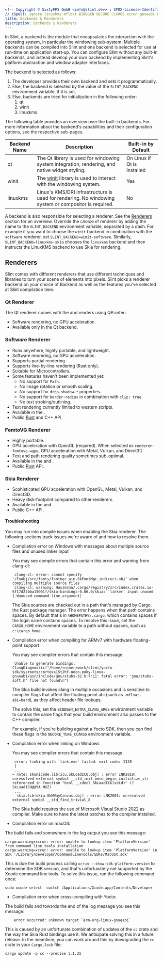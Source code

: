 ```yaml
---
<!-- Copyright © SixtyFPS GmbH <info@slint.dev> ; SPDX-License-Identifier: MIT -->
// cSpell: ignore linuxkms mfloat BINDGEN OECORE CCARGS xcrun gnueabi Foobj fontmgr Wunused cortexa skunicode cdecl
title: Backends & Renderers
description: Backends & Renderers
---
```




In Slint, a backend is the module that encapsulates the interaction with the operating system,
in particular the windowing sub-system. Multiple backends can be compiled into Slint and one
backend is selected for use at run-time on application start-up. You can configure Slint without
any built-in backends, and instead develop your own backend by implementing Slint's platform
abstraction and window adapter interfaces.

The backend is selected as follows:

1. The developer provides their own backend and sets it programmatically.
2. Else, the backend is selected by the value of the `SLINT_BACKEND` environment variable, if it is set.
3. Else, backends are tried for initialization in the following order:
   1. qt
   2. winit
   3. linuxkms

The following table provides an overview over the built-in backends. For more information about the backend's
capabilities and their configuration options, see the respective sub-pages.

| Backend Name | Description                                                                                             | Built-in by Default         |
|--------------|---------------------------------------------------------------------------------------------------------|-----------------------------|
| qt           | The Qt library is used for windowing system integration, rendering, and native widget styling.          | On Linux if Qt is installed |
| winit        | The [winit](https://docs.rs/winit/latest/winit/) library is used to interact with the windowing system. | Yes                         |
| linuxkms     | Linux's KMS/DRI infrastructure is used for rendering. No windowing system or compositor is required.    | No                          |

A backend is also responsible for selecting a renderer. See the [Renderers](#renderers) section
for an overview. Override the choice of renderer by adding the name to the `SLINT_BACKEND` environment variable, separated by a dash.
For example if you want to choose the `winit` backend in combination with the `software` renderer, set `SLINT_BACKEND=winit-software`.
Similarly, `SLINT_BACKEND=linuxkms-skia` chooses the `linuxkms` backend and then instructs the LinuxKMS backend to use Skia for rendering.



## Renderers

Slint comes with different renderers that use different techniques and libraries to turn
your scene of elements into pixels. Slint picks a renderer backend on your choice of Backend
as well as the features you've selected at Slint compilation time.


### Qt Renderer

The Qt renderer comes with the <Link type="QtBackend" label="Qt backend" /> and renders using QPainter:

 - Software rendering, no GPU acceleration.
 - Available only in the Qt backend.

### Software Renderer

- Runs anywhere, highly portable, and lightweight.
- Software rendering, no GPU acceleration.
- Supports partial rendering.
- Supports line-by-line rendering (Rust only).
- Suitable for Microcontrollers.
- Some features haven't been implemented yet:
  * No support for `Path`.
  * No image rotation or smooth scaling.
  * No support for `drop-shadow-*` properties.
  * No support for `border-radius` in combination with `clip: true`.
  * No text stroking/outlining.
- Text rendering currently limited to western scripts.
- Available in the <Link type="WinitBackend" label="Winit backend" />.
- Public [Rust](slint-rust:platform/software_renderer/) and <LangRefLink lang="cpp" relpath="api/classslint_1_1platform_1_1SoftwareRenderer">C++</LangRefLink> API.

### FemtoVG Renderer

 - Highly portable.
 - GPU acceleration with OpenGL (required). When selected as `renderer-femtovg-wgpu`, GPU acceleration with Metal, Vulkan, and Direct3D.
 - Text and path rendering quality sometimes sub-optimal.
 - Available in the <Link type="WinitBackend" label="Winit backend" /> and <Link type="LinuxkmsBackend" label="LinuxKMS backend" />.
 - Public [Rust](slint-rust:platform/femtovg_renderer/) API.

### Skia Renderer

 - Sophisticated GPU acceleration with OpenGL, Metal, Vulkan, and Direct3D.
 - Heavy disk-footprint compared to other renderers.
 - Available in the <Link type="WinitBackend" label="Winit backend" /> and <Link type="LinuxkmsBackend" label="LinuxKMS backend" />.
 - Public <LangRefLink lang="cpp" relpath="api/classslint_1_1platform_1_1SkiaRenderer">C++</LangRefLink> API.

#### Troubleshooting

You may run into compile issues when enabling the Skia renderer. The following sections track
issues we're aware of and how to resolve them.

* Compilation error on Windows with messages about multiple source files and unused linker input

  You may see compile errors that contain this error and warning from clang-cl:
  ```
   clang-cl: error: cannot specify '/Foobj/src/fonts/fontmgr_win.SkFontMgr_indirect.obj' when compiling multiple source files
   clang-cl: warning: Hausmann/.cargo/registry/src/index.crates.io-6f17d22bba15001f/skia-bindings-0.66.0/skia: 'linker' input unused [-Wunused-command-line-argument]
  ```

  The Skia sources are checked out in a path that's managed by Cargo, the Rust package manager.
  The error happens when that path contains spaces. By default that's in `%HOMEPATH%\.cargo`,
  which contains spaces if the login name contains spaces. To resolve this issue, set the `CARGO_HOME`
  environment variable to a path without spaces, such as `c:\cargo_home`.

* Compilation error when compiling for ARMv7 with hardware floating-point support

  You may see compiler errors that contain this message:

  ```
   Unable to generate bindings: ClangDiagnostic("/home/runner/work/slint/yocto-sdk/sysroots/cortexa15t2hf-neon-poky-linux-gnueabi/usr/include/gnu/stubs-32.h:7:11: fatal error: 'gnu/stubs-soft.h' file not found\n")
  ```

  The Skia build invokes clang in multiple occasions and is sensitive to compiler flags
  that affect the floating point abi (such as `-mfloat-abi=hard`), as they affect header file lookups.

  The solve this, set the `BINDGEN_EXTRA_CLANG_ARGS` environment variable to contain the same
  flags that your build environment also passes to the C++ compiler.

  For example, if you're building against a Yocto SDK, then you can find these flags in the
  `OECORE_TUNE_CCARGS` environment variable.

* Compilation error when linking on Windows

  You may see compiler errors that contain this message:

  ```
   error: linking with `link.exe` failed: exit code: 1120
   |
   ...
  = note: skunicode.lib(icu.SkLoadICU.obj) : error LNK2019: unresolved external symbol __std_init_once_begin_initialize_clr referenced in function "bool __cdecl SkLoadICU(void)" (?SkLoadICU@@YA_NXZ)
   ...
    skia.lib(skia.SkNWayCanvas.obj) : error LNK2001: unresolved external symbol __std_find_trivial_8
  ```

  The Skia build requires the use of Microsoft Visual Studio 2022 as compiler. Make sure to have the latest patches
  to the compiler installed.

 * Compilation error on macOS:

  The build fails and somewhere in the log output you see this message:

  ```
  cargo:warning=xcrun: error: unable to lookup item 'PlatformVersion' from command line tools installation
  cargo:warning=xcrun: error: unable to lookup item 'PlatformVersion' in SDK '/Library/Developer/CommandLineTools/SDKs/MacOSX.sdk'
  ```

  This is due the build process calling `xcrun --show-sdk-platform-version` to determine the SDK version, and that's unfortunately not
  supported by the Xcode command line tools. To solve this issue, run the following command once:

  ```
  sudo xcode-select -switch /Applications/Xcode.app/Contents/Developer
  ```

 * Compilation error when cross-compiling with Yocto:

  The build fails and towards the end of the log message you see this message:

  ```
      error occurred: unknown target `arm-org-linux-gnueabi`
  ```

  This is caused by an unfortunate combination of updates of the `cc` crate and the way the Skia Rust bindings
  use it. We anticipate solving this in a future release. In the meantime, you can work around this by downgrading
  the `cc` crate in your `Cargo.lock` file:

  ```
  cargo update -p cc --precise 1.1.31
  ```

